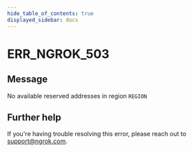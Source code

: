 ```yaml
---
hide_table_of_contents: true
displayed_sidebar: docs
---
```



# ERR_NGROK_503

## Message

No available reserved addresses in region `REGION`

<ErrorDetails error="err_ngrok_503" />

## Further help

If you're having trouble resolving this error, please reach out to [support@ngrok.com](mailto:support@ngrok.com?subject=Help%20with%20ERR_NGROK_503).
